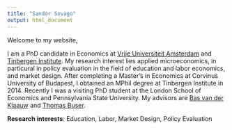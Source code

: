 ---
title: "Sandor Sovago"
output: html_document
---

Welcome to my website,

I am a PhD candidate in Economics at [Vrije Universiteit Amsterdam](vu-economics.nl) and [Tinbergen Institute](www.tinbergen.nl). My research interest lies applied microeconomics, in particural in policy evaluation in the field of education and labor economics, and market design. After completing a Master's in Economics at Corvinus University of Budapest, I obtained an MPhil degree at Tinbergen Institute in 2014. Recently I was a visiting PhD student at the London School of Economics and Pennsylvania State University. My advisors are [Bas van der Klaauw](http://personal.vu.nl/b.vander.klaauw/) and [Thomas Buser](https://sites.google.com/site/thomasbuser/).

**Research interests**: Education, Labor, Market Design, Policy Evaluation
